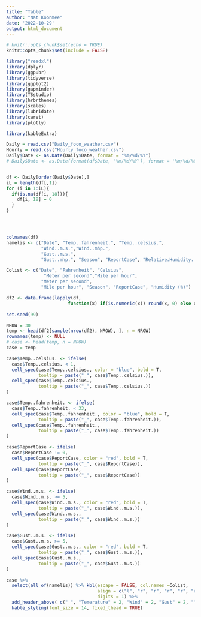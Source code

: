 ---
title: "Table"
author: "Nat Koonmee"
date: '2022-10-29'
output: html_document
---

```{r setup, include=FALSE}
# knitr::opts_chunk$set(echo = TRUE)
knitr::opts_chunk$set(include = FALSE)

library("readxl")
library(dplyr)
library(ggpubr)
library(tidyverse)
library(ggplot2)
library(gapminder)
library(TSstudio)
library(hrbrthemes)
library(scales)
library(lubridate)
library(caret)
library(plotly)

library(kableExtra)
```


```{r}

Daily = read.csv("Daily_foco_weather.csv")
Hourly = read.csv("Hourly_foco_weather.csv")
Daily$Date <- as.Date(Daily$Date, format = "%m/%d/%Y")
# Daily$Date <- as.Date(format(df$Date, '%m/%d/%Y'), format = '%m/%d/%Y')


df <- Daily[order(Daily$Date),]
iL = length(df[,1])
for (i in 1:iL){
  if(is.na(df[i, 18])){
    df[i, 18] = 0
  }
}




colnames(df)
namelis <- c("Date", "Temp..fahrenheit.", "Temp..celsius.",
             "Wind..m.s.","Wind..mhp.",
             "Gust..m.s.",
             "Gust..mhp.", "Season", "ReportCase", "Relative.Humidity....")

Colist <- c("Date", "Fahrenheit", "Celsius",
              "Meter per second","Mile per hour",
             "Meter per second",
             "Mile per hour", "Season", "ReportCase", "Humidity (%)")
```



```{r}
df2 <- data.frame(lapply(df, 
                       function(x) if(is.numeric(x)) round(x, 0) else x))


```


```{r}
set.seed(99)

NROW = 30
temp <- head(df2[sample(nrow(df2), NROW), ], n = NROW)
rownames(temp) <- NULL
# case <- head(temp, n = NROW)
case = temp


```

```{r}
case$Temp..celsius. <- ifelse(
  case$Temp..celsius. < 1,
  cell_spec(case$Temp..celsius., color = "blue", bold = T,
            tooltip = paste("_", case$Temp..celsius.)),
  cell_spec(case$Temp..celsius.,
            tooltip = paste("_", case$Temp..celsius.))
)

case$Temp..fahrenheit. <- ifelse(
  case$Temp..fahrenheit. < 33,
  cell_spec(case$Temp..fahrenheit., color = "blue", bold = T,
            tooltip = paste("_", case$Temp..fahrenheit.)),
  cell_spec(case$Temp..fahrenheit.,
            tooltip = paste("_", case$Temp..fahrenheit.))
)

case$ReportCase <- ifelse(
  case$ReportCase != 0,
  cell_spec(case$ReportCase, color = "red", bold = T,
            tooltip = paste("_", case$ReportCase)),
  cell_spec(case$ReportCase,
            tooltip = paste("_", case$ReportCase))
)

case$Wind..m.s. <- ifelse(
  case$Wind..m.s. >= 5,
  cell_spec(case$Wind..m.s., color = "red", bold = T,
            tooltip = paste("_", case$Wind..m.s.)),
  cell_spec(case$Wind..m.s.,
            tooltip = paste("_", case$Wind..m.s.))
)

case$Gust..m.s. <- ifelse(
  case$Gust..m.s. >= 5,
  cell_spec(case$Gust..m.s., color = "red", bold = T,
            tooltip = paste("_", case$Gust..m.s.)),
  cell_spec(case$Gust..m.s.,
            tooltip = paste("_", case$Gust..m.s.))
)

```


```{r, include = TRUE}
case %>%
  select(all_of(namelis)) %>% kbl(escape = FALSE, col.names =Colist,
                                  align = c("l", "r", "r", "r", "r", "r", "r", "r", "r", "r"),
                                  digits = 1) %>%
  add_header_above( c(" ", "Temerature" = 2, "Wind" = 2, "Gust" = 2, "", "", "")) %>%
  kable_styling(font_size = 14, fixed_thead = TRUE)
```

















